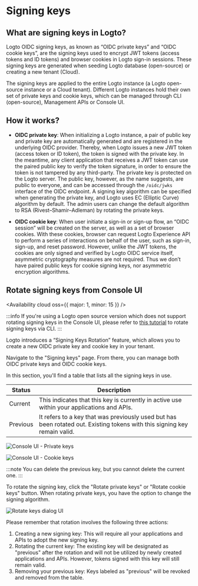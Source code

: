 
<head>
  <link rel="canonical" href="https://docs.logto.io/developers/signing-keys/" />
</head>

# Signing keys

## What are signing keys in Logto?

Logto OIDC signing keys, as known as “OIDC private keys” and “OIDC cookie keys”, are the signing keys used to encrypt JWT tokens (access tokens and ID tokens) and browser cookies in Logto sign-in sessions. These signing keys are generated when seeding Logto database (open-source) or creating a new tenant (Cloud).

The signing keys are applied to the entire Logto instance (a Logto open-source instance or a Cloud tenant). Different Logto instances hold their own set of private keys and cookie keys, which can be managed through CLI (open-source), Management APIs or Console UI.

## How it works?

- **OIDC private key**: When initializing a Logto instance, a pair of public key and private key are automatically generated and are registered in the underlying OIDC provider. Thereby, when Logto issues a new JWT token (access token or ID token), the token is signed with the private key. In the meantime, any client application that receives a JWT token can use the paired public key to verify the token signature, in order to ensure the token is not tampered by any third-party. The private key is protected on the Logto server. The public key, however, as the name suggests, are public to everyone, and can be accessed through the `/oidc/jwks` interface of the OIDC endpoint.
  A signing key algorithm can be specified when generating the private key, and Logto uses EC (Elliptic Curve) algorithm by default. The admin users can change the default algorithm to RSA (Rivest–Shamir–Adleman) by rotating the private keys.

- **OIDC cookie key**: When user initiate a sign-in or sign-up flow, an “OIDC session” will be created on the server, as well as a set of browser cookies. With these cookies, browser can request Logto Experience API to perform a series of interactions on behalf of the user, such as sign-in, sign-up, and reset password.
  However, unlike the JWT tokens, the cookies are only signed and verified by Logto OIDC service itself, asymmetric cryptography measures are not required. Thus we don’t have paired public keys for cookie signing keys, nor asymmetric encryption algorithms.

## Rotate signing keys from Console UI

<Availability cloud oss={{ major: 1, minor: 15 }} />

:::info
If you're using a Logto open source version which does not support rotating signing keys in the Console UI, please refer to [this tutorial](/docs/docs/references/using-cli/rotate-signing-keys.mdx) to rotate signing keys via CLI.
:::

Logto introduces a “Signing Keys Rotation” feature, which allows you to create a new OIDC private key and cookie key in your tenant.

Navigate to the "Signing keys" page. From there, you can manage both OIDC private keys and OIDC cookie keys.

In this section, you'll find a table that lists all the signing keys in use.

| Status   | Description                                                                                                               |
| -------- | ------------------------------------------------------------------------------------------------------------------------- |
| Current  | This indicates that this key is currently in active use within your applications and APIs.                                |
| Previous | It refers to a key that was previously used but has been rotated out. Existing tokens with this signing key remain valid. |

![Console UI - Private keys](./assets/console-private-keys.webp)

![Console UI - Cookie keys](./assets/console-cookie-keys.webp)

:::note
You can delete the previous key, but you cannot delete the current one.
:::

To rotate the signing key, click the "Rotate private keys" or "Rotate cookie keys" button. When rotating private keys, you have the option to change the signing algorithm.

![Rotate keys dialog UI](./assets/rotate-keys.webp)

Please remember that rotation involves the following three actions:

1. Creating a new signing key: This will require all your applications and APIs to adopt the new signing key.
2. Rotating the current key: The existing key will be designated as "previous" after the rotation and will not be utilized by newly created applications and APIs. However, tokens signed with this key will still remain valid.
3. Removing your previous key: Keys labeled as "previous" will be revoked and removed from the table.
